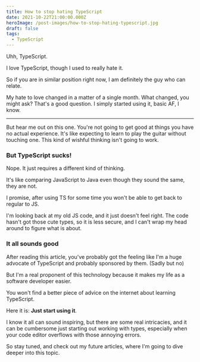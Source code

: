 ```yaml
---
title: How to stop hating TypeScript
date: 2021-10-22T21:00:00.000Z
heroImage: /post-images/how-to-stop-hating-typescript.jpg
draft: false
tags:
  - TypeScript
---
```


Uhh, TypeScript.

I love TypeScript, though I used to really hate it.

So if you are in similar position right now, I am definitely the guy who can relate.

My hate to love changed in a matter of a single month. What changed, you might ask? That's a good question. I simply started using it, basic AF, I know.

***

But hear me out on this one. You're not going to get good at things you have no actual experience. It's like expecting to learn to play the guitar without touching one. This kind of wishful thinking isn't going to work.

### But TypeScript sucks!

Nope. It just requires a different kind of thinking.

It's like comparing JavaScript to Java even though they sound the same, they are not.

I promise, after using TS for some time you won't be able to get back to regular to JS.

I'm looking back at my old JS code, and it just doesn't feel right. The code hasn't got those cute types, so it is less secure, and I can't wrap my head around to figure what is about.

### It all sounds good

After reading this article, you've probably got the feeling like I'm a huge advocate of TypeScript and probably sponsored by them. (Sadly but no)

But I'm a real proponent of this technology because it makes my life as a software developer easier.

You won't find a better piece of advice on the internet about learning TypeScript.

Here it is: **Just start using it**.

I know it all can sound inspiring, but there are some real intricacies, and it can be cumbersome just starting out working with types, especially when your code editor overflows with those annoying errors.

So stay tuned, and check out my future articles, where I'm going to dive deeper into this topic.
